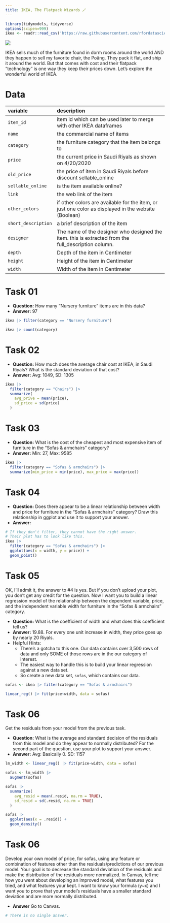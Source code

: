 ```yaml
---
title: IKEA, The Flatpack Wizards 🪄
---
```



```r

library(tidymodels, tidyverse)
options(scipen=999)
ikea <- readr::read_csv('https://raw.githubusercontent.com/rfordatascience/tidytuesday/main/data/2020/2020-11-03/ikea.csv')

```


![](https://camo.githubusercontent.com/104f5fbc4bc9adafe09600e6e8fccd29e263757d59659be6f67c695992205963/68747470733a2f2f6669766574686972747965696768742e636f6d2f77702d636f6e74656e742f75706c6f6164732f323031362f31302f61705f3131343333343830383135342e6a70673f773d353735)

IKEA sells much of the furniture found in dorm rooms around the world AND they
happen to sell my favorite chair, the Poäng. They pack it flat, and ship it
around the world. But that comes with cost and their flatpack "technology" is
one way they keep their prices down. Let's explore the wonderful world of IKEA.



# Data

| variable            | description                                                                                         |
|:--------------------|:----------------------------------------------------------------------------------------------------|
| `item_id`           | item id which can be used later to merge with other IKEA dataframes                                 |
| `name`              | the commercial name of items                                                                        |
| `category`          | the furniture category that the item belongs to                                                     |
| `price`             | the current price in Saudi Riyals as shown on 4/20/2020                                             |
| `old_price`         | the price of item in Saudi Riyals before discount sellable_online                                   |
| `sellable_online`   | is the item available online?                                                                       | 
| `link`              | the web link of the item                                                                            |
| `other_colors`      | if other colors are available for the item, or just one color as displayed in the website (Boolean) |
| `short_description` | a brief description of the item                                                                     |
| `designer`          | The name of the designer who designed the item. this is extracted from the full_description column. |
| `depth`             | Depth of the item in Centimeter                                                                     |
| `height`            | Height of the item in Centimeter                                                                    |
| `width`             | Width of the item in Centimeter                                                                     |



# Task 01

- **Question:** How many "Nursery furniture" items are in this data?
- **Answer:** 97

```r

ikea |> filter(category == "Nursery furniture")

ikea |> count(category)

```



# Task 02

- **Question:** How much does the average chair cost at IKEA, in Saudi Riyals? What is the standard deviation of that cost?
- **Answer:** Avg: 1049, SD: 1305
    
```r

ikea |>
  filter(category == "Chairs") |>
  summarize(
    avg_prive = mean(price),
    sd_price = sd(price)
  )

```



# Task 03

- **Question:** What is the cost of the cheapest and most expensive item of
  furniture in the "Sofas & armchairs" category?
- **Answer:** Min: 27, Max: 9585

```r

ikea |>
  filter(category == "Sofas & armchairs") |>
  summarize(min_price = min(price), max_price = max(price))

```



# Task 04

- **Question:** Does there appear to be a linear relationship between width and
  price for furniture in the "Sofas & armchairs" category? Draw this
  relationship in ggplot and use it to support your answer.
- **Answer:** 

```r

# If they don't filter, they cannot have the right answer.
# Their plot has to look like this.
ikea |>
  filter(category == "Sofas & armchairs") |>
  ggplot(aes(x = width, y = price)) +
  geom_point()

```



# Task 05

OK, I'll admit it, the answer to #4 is yes. But if you don't upload your plot,
you don't get any credit for the question. Now I want you to build a linear
regression model of the relationship between the dependent variable, price, and
the independent variable width for furniture in the "Sofas & armchairs"
category.

- **Question:** What is the coefficient of width and what does this coefficient tell us?
- **Answer:** 19.88. For every one unit increase in width, they price goes up by
  nearly 20 Riyals.
- Helpful Hints:
    - There's a gotcha to this one. Our data contains over 3,500 rows of data
      and only SOME of those rows are in the our category of interest.
    - The easiest way to handle this is to build your linear regression against
      a new data set.
    - So create a new data set, `sofas`, which contains our data.

```r

sofas <- ikea |> filter(category == "Sofas & armchairs")

linear_reg() |> fit(price~width, data = sofas)

```


# Task 06

Get the residuals from your model from the previous task.

- **Question:** What is the average and standard decision of the residuals from
  this model and do they appear to normally distributed? For the second part of
  the question, use your plot to support your answer.
- **Answer:** Avg: Basically 0. SD: 1157

```r

lm_width <- linear_reg() |> fit(price~width, data = sofas)

sofas <- lm_width |>
  augment(sofas)

sofas |>
  summarize(
    avg_resid = mean(.resid, na.rm = TRUE),
    sd_resid = sd(.resid, na.rm = TRUE)
  )

sofas |>
  ggplot(aes(x = .resid)) +
  geom_density()

```



# Task 06

Develop your own model of price, for sofas, using any feature or combination of
features other than the residuals/predictions of our previous model. Your goal
is to decrease the standard deviation of the residuals and make the distribution
of the residuals more normalized. In Canvas, tell me how you went about
developing an improved model, what features you tried, and what features your
kept. I want to know your formula (y~x) and I want you to prove that your
model's residuals have a smaller standard deviation and are more normally
distributed.

- **Answer** Go to Canvas.

```r

# There is no single answer.

```
